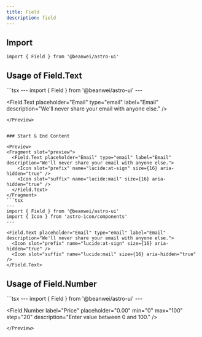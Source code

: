 ```yaml
---
title: Field
description: field
---
```



## Import

```tsx
import { Field } from '@beanwei/astro-ui'
```


## Usage of Field.Text

<Preview>
  <Fragment slot="preview">
    <Field.Text placeholder="Email" type="email" label="Email" description="We'll never share your email with anyone else." />
  </Fragment>
  ```tsx
  ---
  import { Field } from '@beanwei/astro-ui'
  ---

  <Field.Text
    placeholder="Email"
    type="email"
    label="Email"
    description="We'll never share your email with anyone else."
  />
  ```
</Preview>


### Start & End Content

<Preview>
  <Fragment slot="preview">
    <Field.Text placeholder="Email" type="email" label="Email" description="We'll never share your email with anyone else.">
      <Icon slot="prefix" name="lucide:at-sign" size={16} aria-hidden="true" />
      <Icon slot="suffix" name="lucide:mail" size={16} aria-hidden="true" />
    </Field.Text>
  </Fragment>
  ```tsx
  ---
  import { Field } from '@beanwei/astro-ui'
  import { Icon } from 'astro-icon/components'
  ---

  <Field.Text placeholder="Email" type="email" label="Email" description="We'll never share your email with anyone else.">
    <Icon slot="prefix" name="lucide:at-sign" size={16} aria-hidden="true" />
    <Icon slot="suffix" name="lucide:mail" size={16} aria-hidden="true" />
  </Field.Text>
  ```
</Preview>


## Usage of Field.Number

<Preview>
  <Fragment slot="preview">
    <Field.Number label="Price" placeholder="0.00" min="0" max="100" step="20" description="Enter value between 0 and 100." />
  </Fragment>
  ```tsx
  ---
  import { Field } from '@beanwei/astro-ui'
  ---

  <Field.Number label="Price" placeholder="0.00" min="0" max="100" step="20" description="Enter value between 0 and 100." />
  ```
</Preview>
